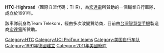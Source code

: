 {{Expand English|HTC-Highroad|date=2016年5月}}
{{Distinguish|宏達國際電子}}
'''HTC-Highroad'''（國際自盟代碼：THR），為[[宏達電|宏達電]]所贊助的一個職業自行車隊，成立於1991年。

該車隊前身為Team Telekom，經由多次改變贊助商，目前由[[台灣|台灣]][[智慧型手機|智慧型手機]]製造商[[宏達電|宏達電]]所贊助。

[[Category:HTC|Category:HTC]]
[[Category:UCI_ProTour_teams|Category:UCI ProTour teams]]
[[Category:美国自行车队|Category:美国自行车队]]
[[Category:1991年德國建立|Category:1991年德國建立]]
[[Category:2011年美國廢除|Category:2011年美國廢除]]

{{Sport-stub}}